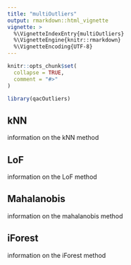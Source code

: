 ```yaml
---
title: "multiOutliers"
output: rmarkdown::html_vignette
vignette: >
  %\VignetteIndexEntry{multiOutliers}
  %\VignetteEngine{knitr::rmarkdown}
  %\VignetteEncoding{UTF-8}
---
```


```r
knitr::opts_chunk$set(
  collapse = TRUE,
  comment = "#>"
)
```

```r
library(qacOutliers)
```

## kNN

information on the kNN method

## LoF

information on the LoF method

## Mahalanobis 

information on the mahalanobis method 

## iForest 

information on the iForest method

